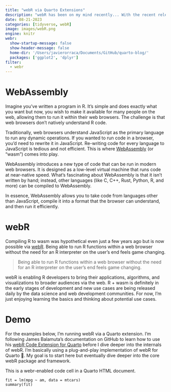 ```yaml
---
title: "webR via Quarto Extensions"
description: "webR has been on my mind recently... With the recent release of webR 0.2.0, it's time to dive in!"
date: 08-21-2023
categories: [tidyverse, webR]
image: images/webR.png
engine: knitr
webr: 
  show-startup-message: false
  show-header-message: false
  home-dir: '/Users/javierorraca/Documents/GitHub/quarto-blog/'
  packages: ['ggplot2', 'dplyr']
filter:
  - webr
---
```


# WebAssembly

Imagine you've written a program in R. It's simple and does exactly what you want but now, you wish to make it available for many people on the web, allowing them to run it within their web browsers. The challenge is that web browsers don't natively understand R code.

Traditionally, web browsers understand JavaScript as the primary language to run any dynamic operations. If you wanted to run code in a browser, you'd need to rewrite it in JavaScript. Re-writing code for every language to JavaScript is tedious and not efficient. This is where [WebAssembly](https://webassembly.org/) (or "wasm") comes into play.

WebAssembly introduces a new type of code that can be run in modern web browsers. It is designed as a low-level virtual machine that runs code at near-native speed. What's fascinating about WebAssembly is that it isn’t written by hand; instead, other languages (like C, C++, Rust, Python, R, and more) can be compiled to WebAssembly.

In essence, WebAssembly allows you to take code from languages other than JavaScript, compile it into a format that the browser can understand, and then run it efficiently.

# webR

Compiling R to wasm was hypothetical even just a few years ago but is now possible via [webR](https://docs.r-wasm.org/webr/latest/). Being able to run R functions within a web browser without the need for an R interpreter on the user's end feels game changing.

> Being able to run R functions within a web browser without the need for an R interpreter on the user's end feels game changing.

webR is enabling R developers to bring their applications, algorithms, and visualizations to broader audiences via the web. R + wasm is definitely in the early stages of development and new use cases are being released daily by the data science and web development communities. For now, I'm just enjoying learning the basics and thinking about potential use cases.

# Demo

For the examples below, I'm running webR via a Quarto extension. I'm following James Balamuta's documentation on GitHub to learn how to use his [webR Code Extension for Quarto](https://github.com/coatless/quarto-webr) before I dive deeper into the internals of webR. I'm basically using a plug-and-play implementation of webR for Quarto 🚀. My goal is to start here but eventually dive deeper into the core webR package and framework.

This is a webr-enabled code cell in a Quarto HTML document.

```webr-r
fit = lm(mpg ~ am, data = mtcars)
summary(fit)
```
